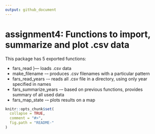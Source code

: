 ```yaml
---
output: github_document
---
```


# assignment4: Functions to import, summarize and plot .csv data
This package has 5 exported functions:

* fars_read \}---    loads .csv data
* make_filename \--- produces .csv filenames with a particular pattern
* fars_read_years \--- reads all .csv file in a directory, using only year specified in names
* fars_summarize_years \--- based on previous functions, provides summary of all used data
* fars_map_state \--- plots results on a map


```r
knitr::opts_chunk$set(
  collapse = TRUE,
  comment = "#>",
  fig.path = "README-"
)
```
